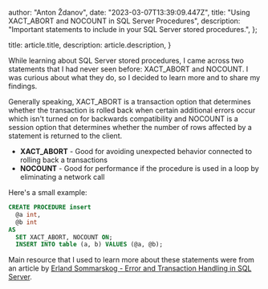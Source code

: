 
  author: "Anton Ždanov",
  date: "2023-03-07T13:39:09.447Z",
  title: "Using XACT_ABORT and NOCOUNT in SQL Server Procedures",
  description:
    "Important statements to include in your SQL Server stored procedures.",
};

  title: article.title,
  description: article.description,
}


While learning about SQL Server stored procedures, I came across two statements that I had never seen before: XACT_ABORT and NOCOUNT.
I was curious about what they do, so I decided to learn more and to share my findings.

Generally speaking, XACT_ABORT is a transaction option that determines whether the transaction is rolled back when certain additional errors occur which isn't turned on for backwards compatibility and
NOCOUNT is a session option that determines whether the number of rows affected by a statement is returned to the client.

- **XACT_ABORT** - Good for avoiding unexpected behavior connected to rolling back a transactions
- **NOCOUNT** - Good for performance if the procedure is used in a loop by eliminating a network call

Here's a small example:

```sql
CREATE PROCEDURE insert
  @a int,
  @b int
AS
  SET XACT_ABORT, NOCOUNT ON;
  INSERT INTO table (a, b) VALUES (@a, @b);
```

Main resource that I used to learn more about these statements were from an article by [Erland Sommarskog - Error and Transaction Handling in SQL Server](https://www.sommarskog.se/error_handling/Part1.html).
